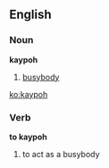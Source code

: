==English==

===Noun===
'''kaypoh'''

# {{Singapore}} [[busybody]]

[[ko:kaypoh]]

===Verb===
'''to kaypoh'''

# {{Singapore}} to act as a busybody